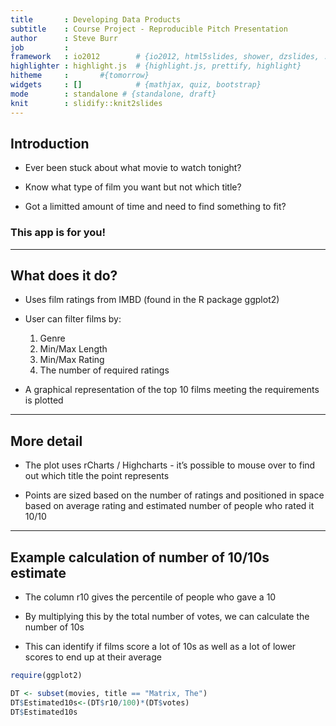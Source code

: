 ```yaml
---
title       : Developing Data Products
subtitle    : Course Project - Reproducible Pitch Presentation
author      : Steve Burr
job         : 
framework   : io2012        # {io2012, html5slides, shower, dzslides, ...}
highlighter : highlight.js  # {highlight.js, prettify, highlight}
hitheme     :       #{tomorrow} 
widgets     : []            # {mathjax, quiz, bootstrap}
mode        : standalone # {standalone, draft}
knit        : slidify::knit2slides
--- 
```


## Introduction

- Ever been stuck about what movie to watch tonight?  

- Know what type of film you want but not which title?  

- Got a limitted amount of time and need to find something to fit?    


   
### This app is for you!

--- 

## What does it do?

- Uses film ratings from IMBD (found in the R package ggplot2)  

- User can filter films by:
    1. Genre
    2. Min/Max Length
    3. Min/Max Rating
    4. The number of required ratings  
    
- A graphical representation of the top 10 films meeting the requirements is plotted

---

## More detail

- The plot uses rCharts / Highcharts - it's possible to mouse over to find out which title the point represents  

- Points are sized based on the number of ratings and positioned in space based on average rating and estimated number of people who rated it 10/10  



---
## Example calculation of number of 10/10s estimate

- The column r10 gives the percentile of people who gave a 10  

- By multiplying this by the total number of votes, we can calculate the number of 10s  

- This can identify if films score a lot of 10s as well as a lot of lower scores to end up at their average


```r
require(ggplot2)

DT <- subset(movies, title == "Matrix, The")
DT$Estimated10s<-(DT$r10/100)*(DT$votes)
DT$Estimated10s
```



